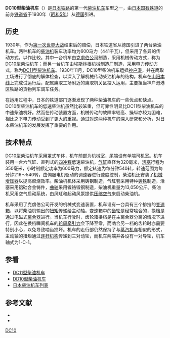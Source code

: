 {{For|[[麦克唐纳-道格拉斯公司|麦克唐纳-道格拉斯公司]]生产的DC-10型飞机|麦道DC-10}}
{{Infobox Locomotive
| name = DC10
| image = 
| caption = 
| type = [[柴油机车|柴油机车]]
| origin = {{GER}}
| builder = [[克虜伯|克虜伯公司]]
| buildmodel = 
| serialnumber = 
| builddate = 1930年
| totalproduction  = 1台
| user = {{JAP}}[[鐵道省_(日本)|铁道省]]
| whytetype = 2-6-2
| uicclass = 1-C-1
| gauge = 1,067毫米
| wheeldiameter = 
| axleload = 
| wheelbase = 7,760毫米（全轴距）
| minimumcurve = 
| length = 11,330毫米
| width = 2,900毫米
| height = 3,915毫米
| framesize = 
| weight = 66.52吨
| fuelcap = 
| lubecap = 
| watercap = 
| sandcap = 
| enginepower = 600马力（441千瓦）
| enginetype = 六气缸四冲程柴油机
| transmission = 机械传动
| topspeed = 60.4公里/小时
| sustainedspeed = 
| poweroutput = 
| tractiveeffort = 
| locobrakes =
| locobrakepower = 
| locobrakeforce = 
| trainbrakes = 
| safety = 
| notes =
}}
'''DC10型柴油机车'''（{{lang-ja|DC10形ディーゼル機関車}}）是[[日本鐵路運輸|日本铁路]]的第一代[[柴油机车|柴油机车]]车型之一，由[[日本国有铁道|日本国有铁道]]的前身[[鐵道省_(日本)|铁道省]]于1930年（[[昭和5年|昭和5年]]）从[[德国|德国]]引进。

== 历史 ==
1930年，作为[[第一次世界大战|第一次世界大战]]结束后的赔偿，日本铁道省从德国引进了两台柴油机车。两种机车的[[柴油机|柴油机]]装车功率均为600马力（441千瓦），但采用了各异的传动方式，以作比较。其中一台机车由[[克虏伯|克虏伯公司]]制造，采用机械传动方式，称为DC10型柴油机车；而另一台机车由[[埃斯林根机械制造厂|埃斯林根机械制造厂]]制造，采用电力传动方式，称为[[日本国铁DC11型柴油机车|DC11型柴油机车]]。1930年11月，DC10型柴油机车运抵[[神户港|神户港]]，并在鹰取工场进行了彻底的解体检查，以深入了解机械传动柴油机车的结构。机车在[[山阳本线|山阳本线]]上完成试运行后，配属鹰取工场附近的鹰取机关区投入运用，主要担当神户港港区铁路的货物列车调车任务。

在运用过程中，日本的铁道部门逐渐发现了两种柴油机车的一些优点和缺点。DC10型柴油机车的低速柴油机虽然比较笨重，但可靠性明显比DC11型柴油机车的中速柴油机好。然而在传动装置方面，机械传动的故障率较高、操纵亦较为困难，相比之下电力传动受到了更大的重视。通过对这两种机车的深入研究和分析，对日本柴油机车的发展发挥了重要的作用。

== 技术特点 ==
DC10型柴油机车采用罩式车体，机车前部为机械室，尾端设有单端司机室。机车装用一台六气缸、直列式的[[四冲程|四冲程]]低速柴油机，[[气缸|气缸]]直径为320毫米，[[活塞|活塞]]行程为350毫米，小时制额定功率为600马力，额定转速为每分钟540转，转速范围为每分钟216～540转，由伺服电机驱动的调速器进行速度控制，柴油机还安装了[[机械增压器|机械增压器]]以提高燃烧效率。柴油机机体采用铸钢制造，气缸套采用特种[[铸铁|铸铁]]制造，活塞采用铝硅合金铸件，[[曲轴|曲轴]]采用镍铬锻钢制造，柴油机重量为13,050公斤。柴油机采用空气启动系统，由风缸和起动风泵提供[[压缩空气|压缩空气]]来启动柴油机。

机车采用了克虏伯公司开发的机械式变速装置，机车设有一台具有三个排挡的[[变速箱|变速箱]]，以将柴油机输出的[[扭矩|扭矩]]传递给主动轴。变速箱中的[[齿轮|齿轮]]是经常啮合的，换档是通过电磁式[[离合器|离合器]]进行。当机车行驶时，齿轮箱换档是在主离合器分离的情况下进行，因此在换档瞬间机车的[[牵引力|轮周牵引力]]会下降至零，而啮合另一档的齿轮时亦需要特别小心，以免导致啮齿损坏。机车的走行部仍然保持了与[[蒸汽机车|蒸汽机车]]相似的形式，主动轴的扭矩通过[[连杆机构|连杆机构]]传递到三对动轮，而机车两端并各设有一对导轮，机车轴式为1-C-1。

== 参看 ==
{{Portal|日本鐵路|JR Rail ja.svg}}
* [[日本国铁DC11型柴油机车|DC11型柴油机车]]
* [[日本国铁DD10型柴油机车|DD10型柴油机车]]
* [[日本柴油机车列表|日本柴油机车列表]]

== 参考文献 ==
* {{cite journal | author = 花井 嘉夫 | date = 1931-11-01  | title = 鐵道省DC10及DC11形ディーゼル機關車用ディーゼル機關に就て | journal = 機械學會誌  | volume = 34 | issue = 175 | pages = 1533-1548 | publisher = 日本機械学会  | location =  | language = ja  }}
* {{cite journal | author = 堤 一郎 | date = 2005-12-01  | title = 304 ドイツから輸入されたDC10形及びDC11形ディーゼル機関車の概要と機械技術史的意義(機械技術史・工学史(1))  | journal = 公開研究会・講演会技術と社会の関連を巡って : 技術史から経営戦略まで : 講演論文集  | pages = 123-126 | publisher = 日本機械学会  | location =  | language = ja  }}

{{日本國鐵柴油機車}}

[[Category:日本國有鐵道柴油機車|DC10]]
